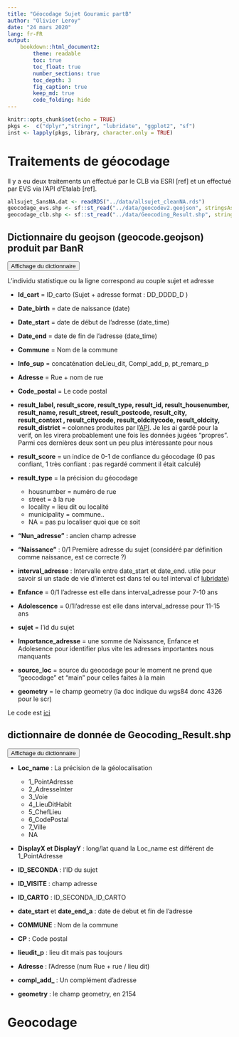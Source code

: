 ```yaml
---
title: "Géocodage Sujet Gouramic partB"
author: "Olivier Leroy"
date: "24 mars 2020"
lang: fr-FR
output: 
    bookdown::html_document2:
        theme: readable
        toc: true
        toc_float: true
        number_sections: true
        toc_depth: 3
        fig_caption: true
        keep_md: true
        code_folding: hide
---
```



```r
knitr::opts_chunk$set(echo = TRUE)
pkgs <-  c("dplyr","stringr", "lubridate", "ggplot2", "sf")
inst <- lapply(pkgs, library, character.only = TRUE)
```

# Traitements de géocodage

Il y a eu deux traitements un effectué par le CLB via ESRI [ref] et un effectué par EVS via l'API d'Etalab [ref]. 


```r
allsujet_SansNA.dat <- readRDS("../data/allsujet_cleanNA.rds")
geocodage_evs.shp <- sf::st_read("../data/geocodev2.geojson", stringsAsFactors = FALSE)
geocodage_clb.shp <- sf::st_read("../data/Geocoding_Result.shp", stringsAsFactors = FALSE)
```


## Dictionnaire du geojson (geocode.geojson) produit par BanR

<button class="btn btn-primary" data-toggle="collapse" data-target="#BlockName_dico1"> Affichage du dictionnaire </button>
<div id="BlockName_dico1" class="collapse">

L'individu statistique ou la ligne correspond au couple sujet et adresse 

* **Id_cart**  =  ID_carto (Sujet + adresse format : DD_DDDD_D )   

* **Date_birth** = date de naissance (date)

* **Date_start** = date de début de l'adresse (date_time)

* **Date_end** = date de fin de l'adresse (date_time)

* **Commune** = Nom de la commune 

* **Info_sup** = concaténation deLieu_dit, Compl_add_p, pt_remarq_p 

* **Adresse** = Rue + nom de rue 

* **Code_postal** = Le code postal 

* **result_label,  result_score,  result_type, result_id, result_housenumber, result_name,  result_street,   result_postcode,  result_city, result_context ,  result_citycode,  result_oldcitycode, result_oldcity,  result_district** = colonnes produites par l'[API](https://cran.r-project.org/web/packages/banR/vignettes/geocode.html). Je les ai gardé pour la verif, on les virera probablement une fois les données jugées "propres".  Parmi ces dernières deux sont un peu plus intéressante pour nous

* **result_score** = un indice de 0-1 de confiance du géocodage (0 pas confiant, 1 très confiant : pas regardé comment il était calculé)

* **result_type** = la précision du géocodage 
    - housnumber = numéro de rue
    - street = à la rue
    - locality = lieu dit ou localité
    - municipality = commune..
    - NA = pas pu localiser quoi que ce soit

* **"Nun_adresse"** : ancien champ adresse

* **"Naissance"** : 0/1 Première adresse du sujet (considéré par définition comme naissance, est ce correcte ?)

* **interval_adresse** : Intervalle entre date_start et date_end. utile pour savoir si un stade de vie d'interet est dans tel ou tel interval cf  [lubridate](https://lubridate.tidyverse.org/articles/lubridate.html#time-intervals))

* **Enfance** = 0/1 l'adresse est elle dans interval_adresse pour 7-10 ans 

* **Adolescence**  = 0/1l'adresse est elle dans interval_adresse pour 11-15 ans

* **sujet** = l'id du sujet

* **Importance_adresse** = une somme de Naissance, Enfance et Adolesence pour identifier plus vite les adresses importantes nous manquants

* **source_loc** = source du geocodage pour le moment ne prend que "geocodage" et "main" pour celles faites à la main

* **geometry** = le champ geometry (la doc indique du wgs84 donc 4326 pour le scr)

Le code est [ici](https://github.com/defuneste/gouramic-db-analyses/blob/master/Pr%C3%A9traitement_ETL/clean_order_all_sujet.R)

</div>

## dictionnaire de donnée de Geocoding_Result.shp

<button class="btn btn-primary" data-toggle="collapse" data-target="#BlockName_dico2"> Affichage du dictionnaire </button>
<div id="BlockName_dico2" class="collapse">

* **Loc_name** : La précision de la géolocalisation 
    - 1_PointAdresse
    - 2_AdresseInter
    - 3_Voie
    - 4_LieuDitHabit
    - 5_ChefLieu
    - 6_CodePostal
    - 7_Ville
    - NA
    
* **DisplayX et DisplayY** : long/lat quand la Loc_name est différent de 1_PointAdresse

* **ID_SECONDA** : l'ID du sujet

* **ID_VISITE** : champ adresse 

* **ID_CARTO** : ID_SECONDA_ID_CARTO

* **date_start** et **date_end_a** : date de debut et fin de l'adresse

* **COMMUNE** : Nom de la commune

* **CP** : Code postal

* **lieudit_p** : lieu dit mais pas toujours

* **Adresse** : l'Adresse (num Rue + rue / lieu dit) 

* **compl_add_** : Un complément d'adresse 

* **geometry** : le champ geometry, en 2154 

</div>


# Geocodage
